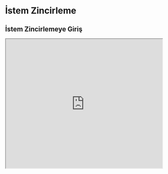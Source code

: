 # İstem Zincirleme


## İstem Zincirlemeye Giriş

<iframe width="100%"
  height="415px"
  src="https://www.youtube.com/embed/CKZC5RigYEc?si=EG1kHf83ceawWdHX" allow="accelerometer; autoplay; clipboard-write; encrypted-media; gyroscope; picture-in-picture"
  allowFullScreen
  />

Büyük Dil Modellerinin (LLM'lerin) güvenilirliğini ve performansını artırmak için önemli prompt mühendisliği tekniklerinden biri, görevleri alt görevlere bölmektir. Bu alt görevler belirlendikten sonra, LLM'e bir alt görevle ilgili istem (prompt) verilir ve modelin yanıtı, bir sonraki istem için girdi olarak kullanılır. Bu sürece "istem zincirleme" (prompt chaining) denir; burada bir görev, bir dizi istem işlemi oluşturmak amacıyla alt görevlere ayrılır.

İstem zincirleme, LLM'in çok ayrıntılı bir istemle zorlanabileceği karmaşık görevleri gerçekleştirmek için faydalıdır. Bu teknikte, zincirleme istemler, modelin ürettiği yanıtlar üzerinde dönüşümler veya ek işlemler gerçekleştirerek istenen nihai duruma ulaşmayı sağlar.

Daha iyi performans sağlamanın yanı sıra, istem zincirleme LLM tabanlı uygulamanızın şeffaflığını artırır, denetimi kolaylaştırır ve güvenilirliği yükseltir. Bu sayede, model yanıtlarındaki sorunları daha kolay tespit edebilir, analiz edebilir ve farklı aşamalardaki performansı geliştirebilirsiniz.

İstem zincirleme, özellikle LLM destekli sohbet asistanları geliştirirken, uygulamalarınızın kişiselleştirilmesini ve kullanıcı deneyiminin iyileştirilmesini sağlamak açısından oldukça faydalıdır.

<Callout type= "info" emoji="🎓">
İstem zincirleme ve ileri seviye istem oluşturma yöntemleri hakkında daha fazla bilgi edinmek için yeni yapay zeka kurslarımıza katılın. [Hemen katılın!](https://dair-ai.thinkific.com/)
</Callout>

## İstem Zincirleme için Kullanım Örnekleri

### Belge Soru-Cevap için İstem Zincirleme

İstem zincirleme, birden fazla işlem veya dönüşüm içeren farklı senaryolarda kullanılabilir. Örneğin, büyük bir metin belgesi hakkında soruları yanıtlamak, Büyük Dil Modellerinin (LLM'lerin) yaygın kullanım alanlarından biridir. Bu süreçte, iki farklı istem tasarlamak faydalı olabilir: İlk istem, bir soruya yanıt vermek için ilgili alıntıları belgeden çıkarırken, ikinci istem ise bu alıntıları ve orijinal belgeyi kullanarak soruya yanıt verir. Başka bir deyişle, bir belgede verilen bir soruyu yanıtlamak için iki ayrı istem oluşturmuş olursunuz.

Aşağıda, ilk istem bir soruya bağlı olarak belgeden ilgili alıntıları çıkarır. Kolaylık sağlamak adına belge için {{document}} şeklinde bir yer tutucu ekledik. İstemi test etmek için Wikipedia'dan [prompt engineering](https://en.wikipedia.org/wiki/Prompt_engineering) gibi bir makaleyi kopyalayıp yapıştırabilirsiniz. Bu görev için daha geniş bağlam kullanıldığından, OpenAI'nin gpt-4-1106-preview modelini kullanıyoruz. Ayrıca, bu istemi Claude gibi uzun bağlam destekleyen diğer LLM'lerle de kullanabilirsiniz.

Prompt (İstem) 1: 
```
Sen yardımcı bir asistansın. Görevin, verilen bir belgede yer alan bir soruya yanıt bulmaya yardımcı olmaktır. İlk adım, soru ile ilgili alıntıları belgeden çıkarmaktır. Belge, #### ile sınırlanmıştır. Lütfen alıntıları <quotes></quotes> etiketi içinde listeleyerek çıktı ver. Eğer ilgili alıntılar bulunamazsa, "İlgili alıntı bulunamadı!" şeklinde yanıt ver.


####
{{document}}
####
```

İşte `user` rolü kullanılarak iletilen soru da dahil olmak üzere tüm komut isteminin ekran görüntüsü.

<Screenshot src={PC1} alt="Prompt Chaining Part 1" />

Prompt (istem) 1'in Çıktısı:
```
<quotes>  
- Düşünce zinciri (Chain-of-thought, CoT) istemi[27]  
- Üretilen bilgi istemi[37]  
- Basitten karmaşığa istem (Least-to-most prompting)[38]  
- Kendi içinde tutarlılık şifreleme (Self-consistency decoding)[39]  
- Karmaşıklık tabanlı istem[41]  
- Kendi kendini iyileştirme (Self-refine)[42]  
- Düşünce ağacı istemi (Tree-of-thought prompting)[43]  
- Maiyotik istem (Maieutic prompting)[45]  
- Yönlendirici uyaran istemi (Directional-stimulus prompting)[46]  
- Metinsel ters çevirme ve gömülü temsiller (Textual inversion and embeddings)[59]  
- İstemleri aramak için gradyan inişi kullanımı[61][62][63][64]  
- İstem enjeksiyonu (Prompt injection)[65][66][67]  
</quotes>  
```

İlk istemde döndürülen alıntılar şimdi aşağıdaki ikinci istemin girdisi olarak kullanılabilir. Alıntıları biraz daha temizleyebileceğinizi unutmayın, örneğin, kaynak referanslarını kaldırabilirsiniz. Bu referanslar istem zincirinin başka bir parçasında kullanılabilir ancak şimdilik bunu göz ardı edebilirsiniz. İkinci istem, İstem 1 tarafından çıkarılan ilgili alıntıları kullanarak, belgede verilen soruya yönelik faydalı bir yanıt oluşturur. İstem 2 şu şekilde olabilir:

Prompt (İstem) 2:
```
Bir belgeden çıkarılan ve <quotes></quotes> etiketiyle sınırlanmış ilgili alıntılar ile #### ile sınırlanmış orijinal belge verildiğinde, lütfen soruya bir yanıt oluştur. Yanıtın doğru, samimi bir tona sahip ve yardımcı olacak şekilde olmasını sağla. 

####
{{document}}
####

<quotes>
- Düşünce zinciri (Chain-of-thought, CoT) istemi[27]
- Üretilen bilgi istemi[37]
- Basitten karmaşığa istem (Least-to-most prompting)[38]
- Kendi içinde tutarlılık şifreleme (Self-consistency decoding)[39]
- Karmaşıklık tabanlı istem[41]
- Kendi kendini iyileştirme (Self-refine)[42]
- Düşünce ağacı istemi (Tree-of-thought prompting)[43]
- Maiyotik istem (Maieutic prompting)[45]
- Yönlendirici uyaran istemi (Directional-stimulus prompting)[46]
- Metinsel ters çevirme ve gömülü temsiller (Textual inversion and embeddings)[59]
- İstemleri aramak için gradyan inişi kullanımı[61][62][63][64]
- İstem enjeksiyonu (Prompt injection)[65][66][67]
</quotes>
```

Prompt (istem) 2'nin Çıktısı:

```
Belgede belirtilen istem teknikleri şunlardır:

1. Düşünce zinciri (Chain-of-thought, CoT) istemi[27]
2. Üretilen bilgi istemi[37]
3. Basitten karmaşığa istem (Least-to-most prompting)[38]
4. Kendi içinde tutarlılık şifreleme (Self-consistency decoding)[39]
5. Karmaşıklık tabanlı istem[41]
6. Kendi kendini iyileştirme (Self-refine)[42]
7. Düşünce ağacı istemi (Tree-of-thought prompting)[43]
8. Maiyotik istem (Maieutic prompting)[45]
9. Yönlendirici uyaran istemi (Directional-stimulus prompting)[46]
10. Metinsel ters çevirme ve gömülü temsiller (Textual inversion and embeddings)[59]
11. İstemleri aramak için gradyan inişi kullanımı[61][62][63][64]
12. İstem enjeksiyonu (Prompt injection)[65][66][67]

Bu tekniklerin her biri, büyük dil modelleri ile etkileşimleri geliştirmek veya belirli sonuçları elde etmek için benzersiz stratejiler kullanır.
```

Gördüğünüz gibi, basitleştirme ve istem zincirleme oluşturmak, yanıtların birkaç işlem veya dönüşümden geçmesi gereken durumlarda faydalı bir istem yaklaşımıdır. Bir egzersiz olarak, yanıtı son kullanıcıya göndermeden önce alıntıları (örneğin, [27]) kaldıran bir istem tasarlamaktan çekinmeyin.

Ayrıca, Claude LLM'yi kullanan bu dokümantasyonda [documentation](https://docs.anthropic.com/claude/docs/prompt-chaining) istem zincirleme ile ilgili daha fazla örnek bulabilirsiniz. Bizim örneğimiz, onların örneklerinden esinlenerek uyarlanmıştır.
